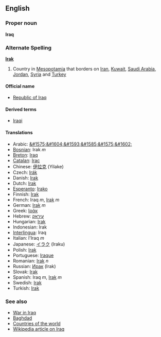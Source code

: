 ==English==
===Proper noun===
'''Iraq'''

=== Alternate Spelling ===
'''[[Irak]]'''

# Country in [[Mesopotamia]] that borders on [[Iran]], [[Kuwait]], [[Saudi Arabia]], [[Jordan]], [[Syria]] and [[Turkey]]
====Official name====
*[[Republic of Iraq]]

====Derived terms====
*[[Iraqi]]

==== Translations ====
*Arabic: [[&#1575;&#1604;&#1593;&#1585;&#1575;&#1602;]]
*[[Bosnian]]: Irak ''m''
*[[Breton]]: [[Iraq]]
*[[Catalan]]: [[Irac]]
*Chinese: [[伊拉克]] (Yilake)
*Czech: [[Irák]]
*Danish: [[Irak]]
*Dutch: [[Irak]]
*[[Esperanto]]: [[Irako]]
*Finnish: [[Irak]]
*French: Iraq ''m'', [[Irak]] ''m''
*German: [[Irak]] ''m''
*Greek: [[Ιράκ]]
*Hebrew: [[עיראק]]
*Hungarian: [[Irak]]
*Indonesian: Irak
*[[Interlingua]]: Iraq
*Italian: l'Iraq ''m''
*Japanese: [[イラク]] (Iraku)
*Polish: [[Irak]]
*Portuguese: [[Iraque]]
*Romanian: [[Irak]] ''n''
*Russian: [[Ирак]] (Irak)
*Slovak: [[Irak]]
*Spanish: Iraq ''m'', [[Irak]] ''m''
*Swedish: [[Irak]]
*Turkish: [[Irak]]

===See also===
*[[War in Iraq]]
*[[Baghdad]]
*[[Countries of the world]]
*[[w:Iraq|Wikipedia article on Iraq]]